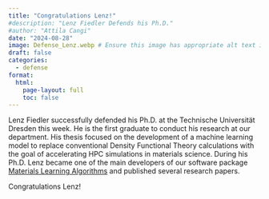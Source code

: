 ```yaml
---
title: "Congratulations Lenz!"
#description: "Lenz Fiedler Defends his Ph.D."
#author: "Attila Cangi"
date: "2024-08-28"
image: Defense_Lenz.webp # Ensure this image has appropriate alt text if used directly in content
draft: false
categories:
  - defense
format:
  html:
    page-layout: full
    toc: false
---
```


Lenz Fiedler successfully defended his Ph.D. at the Technische Universität Dresden this week. He is the first graduate to conduct his research at our department. His thesis focused on the development of a machine learning model to replace conventional Density Functional Theory calculations with the goal of accelerating HPC simulations in materials science. During his Ph.D. Lenz became one of the main developers of our software package [Materials Learning Algorithms](https://github.com/mala-project/mala){target="_blank"} and published several research papers. 

Congratulations Lenz!